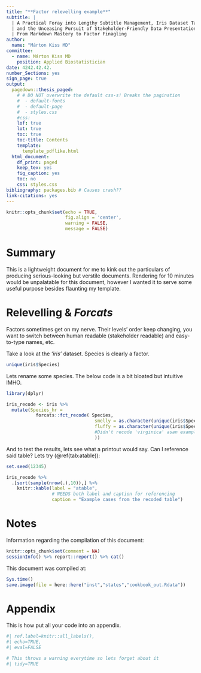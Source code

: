 ```yaml
---
title: "**Factor relevelling example**"
subtitle: |
  | A Practical Foray into Lengthy Subtitle Management, Iris Dataset Tampering, 
  | and the Unceasing Pursuit of Stakeholder-Friendly Data Presentation.
  | From Markdown Mastery to Factor Finagling
author: 
  name: "Márton Kiss MD"
committee:
  - name: Márton Kiss MD
    position: Applied Biostatistician
date: 4242.42.42.
number_Sections: yes
sign_page: true
output:
  pagedown::thesis_paged: 
    # # DO NOT overwrite the default css-s! Breaks the pagination
    #  - default-fonts
    #  - default-page
    #  - styles.css
    #css:
    lof: true
    lot: true
    toc: true
    toc-title: Contents
    template:
      template_pdflike.html
  html_document:
    df_print: paged
    keep_tex: yes
    fig_caption: yes
    toc: no
    css: styles.css
bibliography: packages.bib # Causes crash??
link-citations: yes
---
```


```r

knitr::opts_chunk$set(echo = TRUE,
                      fig.align = 'center',
                      warning = FALSE,
                      message = FALSE)
```

# Summary {.chapter}

This is a lightweight document for me to kink out the particulars of producing serious-looking but verstile documents. Rendering for 10 minutes would be unpalatable for this document, however I wanted it to serve some useful purpose besides flaunting my template.


# Relevelling & *Forcats* {.chapter}

Factors sometimes get on my nerve. Their levels' order keep changing, you want to switch between human readable (stakeholder readable) and easy-to-type names, etc.

Take a look at the *'iris'* dataset. Species is clearly a factor.


```r

unique(iris$Species)

```

Lets rename some species. The below code is a bit bloated but intuitive IMHO.

```r
library(dplyr)

iris_recode <- iris %>%
  mutate(Species_hr = 
           forcats::fct_recode( Species, 
                                 smelly = as.character(unique(iris$Species)[1]),
                                 fluffy = as.character(unique(iris$Species)[2])
                                 #Didn't recode 'virginica' asan example
                                 ))
```

And to test the results, lets see what a printout would say. Can I reference said table? Lets try (\@ref(tab:atable)):

```r

set.seed(12345)

iris_recode %>%
  .[sort(sample(nrow(.),10)),] %>% 
    knitr::kable(label = "atable",
                 # NEEDS both label and caption for referencing
                 caption = "Example cases from the recoded table")

```

# Notes

Information regarding the compilation of this document:

<!---
Example of printing chunk stuff without the hideous '##' 
--->

```r
knitr::opts_chunk$set(comment = NA)
sessionInfo() %>% report::report() %>% cat()
```

This document was compiled at:

```r

Sys.time()
save.image(file = here::here("inst","states","cookbook_out.Rdata"))

```


# Appendix

This is how put all your code into an appendix.

```r
#| ref.label=knitr::all_labels(),
#| echo=TRUE,
#| eval=FALSE

# This throws a warning everytime so lets forget about it
#| tidy=TRUE

```
